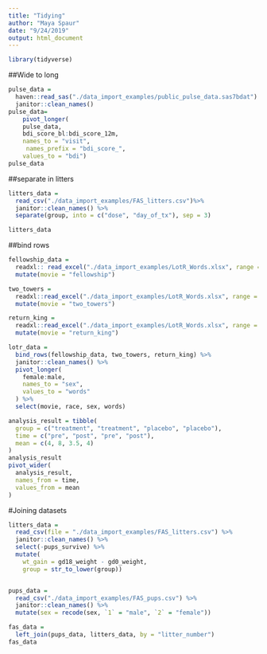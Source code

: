 ```yaml
---
title: "Tidying"
author: "Maya Spaur"
date: "9/24/2019"
output: html_document
---
```


```r

library(tidyverse)
```


##Wide to long
```r
pulse_data =
  haven::read_sas("./data_import_examples/public_pulse_data.sas7bdat") %>%
  janitor::clean_names()
pulse_data=
    pivot_longer(
    pulse_data, 
    bdi_score_bl:bdi_score_12m,
    names_to = "visit", 
     names_prefix = "bdi_score_",
    values_to = "bdi")
pulse_data
```

##separate in litters
```r
litters_data = 
  read_csv("./data_import_examples/FAS_litters.csv")%>%
  janitor::clean_names() %>%
  separate(group, into = c("dose", "day_of_tx"), sep = 3)

litters_data
```

##bind rows
```r
fellowship_data = 
  readxl:: read_excel("./data_import_examples/LotR_Words.xlsx", range = "B3:D6") %>%
  mutate(movie = "fellowship")

two_towers = 
  readxl::read_excel("./data_import_examples/LotR_Words.xlsx", range = "F3:H6") %>%
  mutate(movie = "two_towers")

return_king = 
  readxl::read_excel("./data_import_examples/LotR_Words.xlsx", range = "J3:L6") %>%
  mutate(movie = "return_king")

lotr_data = 
  bind_rows(fellowship_data, two_towers, return_king) %>%
  janitor::clean_names() %>%
  pivot_longer(
    female:male,
    names_to = "sex",
    values_to = "words"
  ) %>%
  select(movie, race, sex, words)
```

```r
analysis_result = tibble(
  group = c("treatment", "treatment", "placebo", "placebo"),
  time = c("pre", "post", "pre", "post"),
  mean = c(4, 8, 3.5, 4)
)
analysis_result
pivot_wider(
  analysis_result,
  names_from = time,
  values_from = mean
)
```

#Joining datasets
```r
litters_data = 
  read_csv(file = "./data_import_examples/FAS_litters.csv") %>%
  janitor::clean_names() %>%
  select(-pups_survive) %>%
  mutate(
    wt_gain = gd18_weight - gd0_weight,
    group = str_to_lower(group))


pups_data = 
  read_csv("./data_import_examples/FAS_pups.csv") %>%
  janitor::clean_names() %>%
  mutate(sex = recode(sex, `1` = "male", `2` = "female")) 

fas_data = 
  left_join(pups_data, litters_data, by = "litter_number")
fas_data

```
